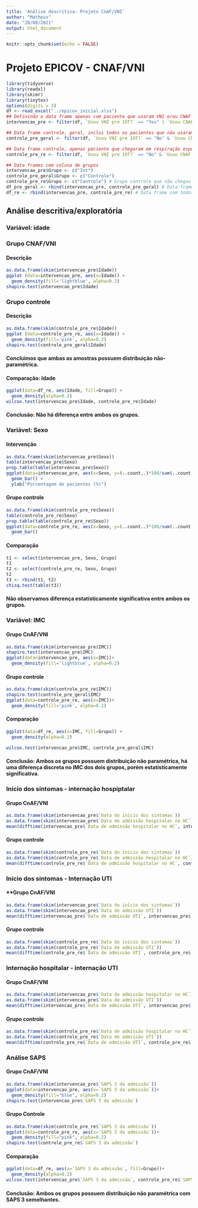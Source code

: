 ```yaml
---
title: 'Análise descritiva: Projeto CnAF/VNI'
author: "Matheus"
date: "28/08/2021"
output: html_document
---
```


```r
knitr::opts_chunk$set(echo = FALSE)
```

# **Projeto EPICOV - CNAF/VNI**

```r
library(tidyverse)
library(readxl)
library(skimr)
library(tinytex)
options(digits = 3)
df <- read_excel("../epicov_inicial.xlsx")
## Definindo o data frame apenas com paciente que usaram VNI e/ou CNAF pré-IOT
intervencao_pre <- filter(df, `Usou VNI pre IOT?` == "Yes" | `Usou CNAF pre IOT?` == "Yes")

## Data frame controle, geral, inclui todos os pacientes que não usaram CnAF/VNI
controle_pre_geral <- filter(df, `Usou VNI pre IOT?` == "No" & `Usou CNAF pre IOT?` == "No")

## Data frame controle, apenas paciente que chegaram em respiração espontânea ao HC
controle_pre_re <- filter(df, `Usou VNI pre IOT?` == "No" & `Usou CNAF pre IOT?` == "No" & `Suporte de O2 na chegada na UTI` != "VM")

## Data frames com coluna de grupos
intervencao_pre$Grupo <- c("Int")
controle_pre_geral$Grupo <- c("Controle")
controle_pre_re$Grupo <- c("Controle") # Grupo controle que não chegou intubado à UTI
df_pre_geral <- rbind(intervencao_pre, controle_pre_geral) # Data frame com todos os paciente com coluna "Grupo"
df_re <- rbind(intervencao_pre, controle_pre_re) # Data frame com todos os paciente que não chegaram à UTI intubados com coluna "Grupo"
```

## **Análise descritiva/exploratória**

### **Variável: idade**

### Grupo CNAF/VNI

#### Descrição
```r
as.data.frame(skim(intervencao_pre$Idade))
ggplot (data=intervencao_pre, aes(x=Idade)) +
  geom_density(fill='lightblue', alpha=0.2)
shapiro.test(intervencao_pre$Idade)
```

### Grupo controle

#### Descrição
```r
as.data.frame(skim(controle_pre_re$Idade))
ggplot (data=controle_pre_re, aes(x=Idade)) +
  geom_density(fill='pink', alpha=0.2)
shapiro.test(controle_pre_geral$Idade)
```

#### Concluímos que ambas as amostras possuem distribuição não-paramétrica.



#### Comparação: Idade
```r
ggplot(data=df_re, aes(Idade, fill=Grupo)) +
  geom_density(alpha=0.2)
wilcox.test(intervencao_pre$Idade, controle_pre_re$Idade)
```

#### Conclusão: Não há diferença entre ambos os grupos.



### **Variável: Sexo**

#### Intervenção

```r
as.data.frame(skim(intervencao_pre$Sexo))
table(intervencao_pre$Sexo)
prop.table(table(intervencao_pre$Sexo))
ggplot(data=intervencao_pre, aes(x=Sexo, y=(..count..)*100/sum(..count..), fill=Sexo))+
  geom_bar() +
  ylab("Porcentagem de pacientes (%)")
```

#### **Grupo controle**

```r
as.data.frame(skim(controle_pre_re$Sexo))
table(controle_pre_re$Sexo)
prop.table(table(controle_pre_re$Sexo))
ggplot(data=controle_pre_re, aes(x=Sexo, y=(..count..)*100/sum(..count..), fill=Sexo))+
  geom_bar()
```

#### **Comparação**

```r
t1 <- select(intervencao_pre, Sexo, Grupo)
t1
t2 <- select(controle_pre_re, Sexo, Grupo)
t2
t3 <- rbind(t1, t2)
chisq.test(table(t3))
```

#### Não observamos diferença estatísticamente significativa entre ambos os grupos.



### **Variável: IMC**

#### Grupo CnAF/VNI

```r
as.data.frame(skim(intervencao_pre$IMC))
shapiro.test(intervencao_pre$IMC)
ggplot(data=intervencao_pre, aes(x=IMC))+
  geom_density(fill='lightblue', alpha=0.2)
```

#### Grupo controle
```r
as.data.frame(skim(controle_pre_re$IMC))
shapiro.test(controle_pre_geral$IMC)
ggplot(data=controle_pre_re, aes(x=IMC))+
  geom_density(fill='pink', alpha=0.2)
```

#### Comparação
```r
ggplot(data=df_re, aes(x=IMC, fill=Grupo)) +
  geom_density(alpha=0.2)

wilcox.test(intervencao_pre$IMC, controle_pre_geral$IMC)
```

#### Conclusão: Ambos os grupos possuem distribuição não paramétrica, há uma diferença discreta no IMC dos dois grupos, porém estatísticamente significativa.



### **Início dos sintomas - internação hospiptalar**

#### Grupo CnAF/VNI

```r
as.data.frame(skim(intervencao_pre$`Data do início dos sintomas`))
as.data.frame(skim(intervencao_pre$`Data de admissão hospitalar no HC`))
mean(difftime(intervencao_pre$`Data de admissão hospitalar no HC`, intervencao_pre$`Data do início dos sintomas`, units = "days"))
```

#### Grupo controle
```r
as.data.frame(skim(controle_pre_re$`Data do início dos sintomas`))
as.data.frame(skim(controle_pre_re$`Data de admissão hospitalar no HC`))
mean(difftime(controle_pre_re$`Data de admissão hospitalar no HC`, controle_pre_re$`Data do início dos sintomas`, units = "days"))
```


### **Início dos sintomas - Internação UTI**

#### **Grupo CnAF/VNI

```r
as.data.frame(skim(intervencao_pre$`Data do início dos sintomas`))
as.data.frame(skim(intervencao_pre$`Data de admissão UTI`))
mean(difftime(intervencao_pre$`Data de admissão UTI`, intervencao_pre$`Data do início dos sintomas`, units = "days"))
```

#### Grupo controle
```r
as.data.frame(skim(controle_pre_re$`Data do início dos sintomas`))
as.data.frame(skim(controle_pre_re$`Data de admissão UTI`))
mean(difftime(controle_pre_re$`Data de admissão UTI`, controle_pre_re$`Data do início dos sintomas`, units = "days"))
```

### **Internação hospitalar - internação UTI**

#### Grupo CnAF/VNI

```r
as.data.frame(skim(intervencao_pre$`Data de admissão hospitalar no HC`))
as.data.frame(skim(intervencao_pre$`Data de admissão UTI`))
mean(difftime(intervencao_pre$`Data de admissão UTI`, intervencao_pre$`Data de admissão hospitalar no HC`, units = "days"))
```

#### Grupo controle

```r
as.data.frame(skim(controle_pre_re$`Data de admissão hospitalar no HC`))
as.data.frame(skim(controle_pre_re$`Data de admissão UTI`))
mean(difftime(controle_pre_re$`Data de admissão UTI`, controle_pre_re$`Data de admissão hospitalar no HC`, units = "days"))
```

### **Análise SAPS**

#### Grupo CnAF/VNI

```r
as.data.frame(skim(intervencao_pre$`SAPS 3 da admissão`))
ggplot(data=intervencao_pre, aes(x=`SAPS 3 da admissão`))+
  geom_density(fill="blue", alpha=0.2)
shapiro.test(intervencao_pre$`SAPS 3 da admissão`)
```

#### Grupo Controle
```r
as.data.frame(skim(controle_pre_re$`SAPS 3 da admissão`))
ggplot(data=controle_pre_re, aes(x=`SAPS 3 da admissão`))+
  geom_density(fill="pink", alpha=0.2)
shapiro.test(controle_pre_re$`SAPS 3 da admissão`)
```

#### Comparação
```r
ggplot(data=df_re, aes(x=`SAPS 3 da admissão`, fill=Grupo))+
  geom_density(alpha=0.2)
wilcox.test(intervencao_pre$`SAPS 3 da admissão`, controle_pre_re$`SAPS 3 da admissão`)
```

#### Conclusão: Ambos os grupos possuem distribuição não paramétrica com SAPS 3 semelhantes.

